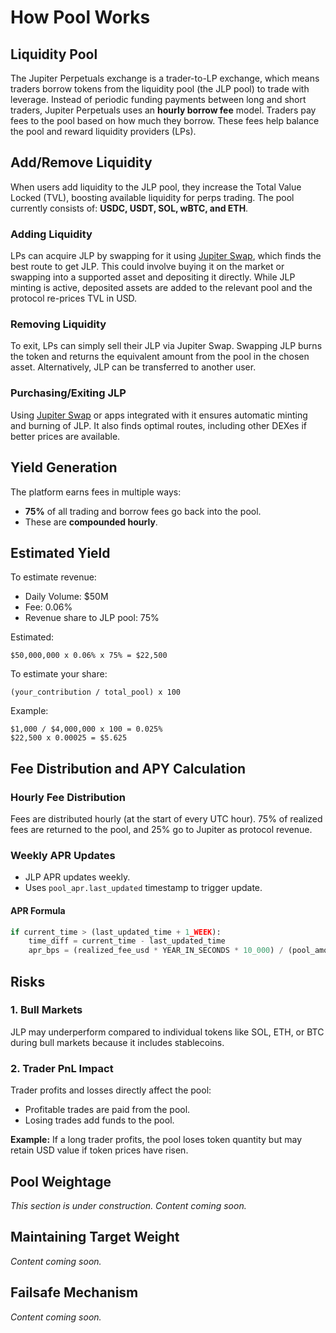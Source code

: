 # How Pool Works

## Liquidity Pool

The Jupiter Perpetuals exchange is a trader-to-LP exchange, which means traders borrow tokens from the liquidity pool (the JLP pool) to trade with leverage. Instead of periodic funding payments between long and short traders, Jupiter Perpetuals uses an **hourly borrow fee** model. Traders pay fees to the pool based on how much they borrow. These fees help balance the pool and reward liquidity providers (LPs).

## Add/Remove Liquidity

When users add liquidity to the JLP pool, they increase the Total Value Locked (TVL), boosting available liquidity for perps trading. The pool currently consists of: **USDC, USDT, SOL, wBTC, and ETH**.

### Adding Liquidity

LPs can acquire JLP by swapping for it using [Jupiter Swap](https://jup.ag/swap/USDC-JLP), which finds the best route to get JLP. This could involve buying it on the market or swapping into a supported asset and depositing it directly. While JLP minting is active, deposited assets are added to the relevant pool and the protocol re-prices TVL in USD.

### Removing Liquidity

To exit, LPs can simply sell their JLP via Jupiter Swap. Swapping JLP burns the token and returns the equivalent amount from the pool in the chosen asset. Alternatively, JLP can be transferred to another user.

### Purchasing/Exiting JLP

Using [Jupiter Swap](https://jup.ag/swap/USDC-JLP) or apps integrated with it ensures automatic minting and burning of JLP. It also finds optimal routes, including other DEXes if better prices are available.

## Yield Generation

The platform earns fees in multiple ways:

* **75%** of all trading and borrow fees go back into the pool.
* These are **compounded hourly**.

## Estimated Yield

To estimate revenue:

* Daily Volume: \$50M
* Fee: 0.06%
* Revenue share to JLP pool: 75%

Estimated:

```
$50,000,000 x 0.06% x 75% = $22,500
```

To estimate your share:

```
(your_contribution / total_pool) x 100
```

Example:

```
$1,000 / $4,000,000 x 100 = 0.025%
$22,500 x 0.00025 = $5.625
```

## Fee Distribution and APY Calculation

### Hourly Fee Distribution

Fees are distributed hourly (at the start of every UTC hour). 75% of realized fees are returned to the pool, and 25% go to Jupiter as protocol revenue.

### Weekly APR Updates

* JLP APR updates weekly.
* Uses `pool_apr.last_updated` timestamp to trigger update.

#### APR Formula

```python
if current_time > (last_updated_time + 1_WEEK):
    time_diff = current_time - last_updated_time
    apr_bps = (realized_fee_usd * YEAR_IN_SECONDS * 10_000) / (pool_amount_usd * time_diff)
```

## Risks

### 1. Bull Markets

JLP may underperform compared to individual tokens like SOL, ETH, or BTC during bull markets because it includes stablecoins.

### 2. Trader PnL Impact

Trader profits and losses directly affect the pool:

* Profitable trades are paid from the pool.
* Losing trades add funds to the pool.

**Example:** If a long trader profits, the pool loses token quantity but may retain USD value if token prices have risen.

## Pool Weightage

*This section is under construction. Content coming soon.*

## Maintaining Target Weight

*Content coming soon.*

## Failsafe Mechanism

*Content coming soon.*
